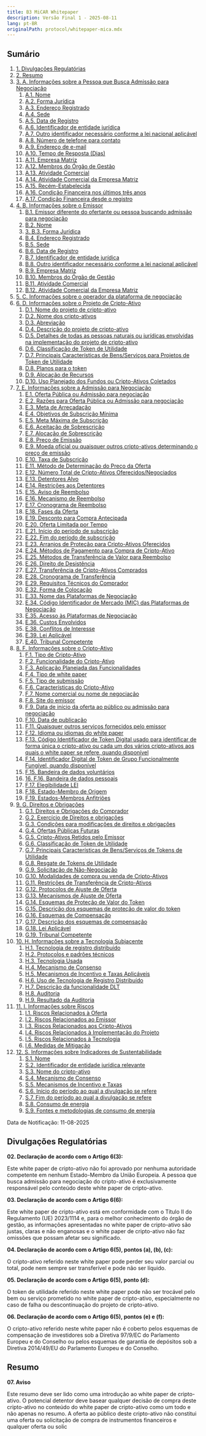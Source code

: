 ```yaml
---
title: B3 MiCAR Whitepaper
description: Versão Final 1 - 2025-08-11
lang: pt-BR
originalPath: protocol/whitepaper-mica.mdx
---
```

## **Sumário**

 1. [1. Divulgações Regulatórias](#regulatory-disclosures)
 2. [2. Resumo](#summary)
 3. [3. A. Informações sobre a Pessoa que Busca Admissão para Negociação](#section-1)
     1. [A.1. Nome](#Template_A1)
     2. [A.2. Forma Jurídica](#Template_A2)
     3. [A.3. Endereço Registrado](#Template_A3)
     4. [A.4. Sede](#Template_A4)
     5. [A.5. Data de Registro](#Template_A5)
     6. [A.6. Identificador de entidade jurídica](#Template_A6)
     7. [A.7. Outro identificador necessário conforme a lei nacional aplicável](#Template_A7)
     8. [A.8. Número de telefone para contato](#Template_A8)
     9. [A.9. Endereço de e-mail](#Template_A9)
    10. [A.10. Tempo de Resposta (Dias)](#Template_A10)
    11. [A.11. Empresa Matriz](#Template_A11)
    12. [A.12. Membros do Órgão de Gestão](#Template_A12)
    13. [A.13. Atividade Comercial](#Template_A13)
    14. [A.14. Atividade Comercial da Empresa Matriz](#Template_A14)
    15. [A.15. Recém-Estabelecida](#Template_A15)
    16. [A.16. Condição Financeira nos últimos três anos](#Template_A16)
    17. [A.17. Condição Financeira desde o registro](#Template_A17)
 4. [4. B. Informações sobre o Emissor](#section-2)
     1. [B.1. Emissor diferente do ofertante ou pessoa buscando admissão para negociação](#Template_B1)
     2. [B.2. Nome](#Template_B2)
     3. [3. B.3. Forma Jurídica](#Template_B3)
     4. [B.4. Endereço Registrado](#Template_B4)
     5. [B.5. Sede](#Template_B5)
     6. [B.6. Data de Registro](#Template_B6)
     7. [B.7. Identificador de entidade jurídica](#Template_B7)
     8. [B.8. Outro identificador necessário conforme a lei nacional aplicável](#Template_B8)
     9. [B.9. Empresa Matriz](#Template_B9)
    10. [B.10. Membros do Órgão de Gestão](#Template_B10)
    11. [B.11. Atividade Comercial](#Template_B11)
    12. [B.12. Atividade Comercial da Empresa Matriz](#Template_B12)
 5. [5. C. Informações sobre o operador da plataforma de negociação](#section-c)
 6. [6. D. Informações sobre o Projeto de Cripto-Ativo](#section-3)
     1. [D.1. Nome do projeto de cripto-ativo](#Template_D1)
     2. [D.2. Nome dos cripto-ativos](#Template_D2)
     3. [D.3. Abreviação](#Template_D3)
     4. [D.4. Descrição do projeto de cripto-ativo](#Template_D4)
     5. [D.5. Detalhes de todas as pessoas naturais ou jurídicas envolvidas na implementação do projeto de cripto-ativo](#Template_D5)
     6. [D.6. Classificação de Token de Utilidade](#Template_D6)
     7. [D.7. Principais Características de Bens/Serviços para Projetos de Token de Utilidade](#Template_D7)
     8. [D.8. Planos para o token](#Template_D8)
     9. [D.9. Alocação de Recursos](#Template_D9)
    10. [D.10. Uso Planejado dos Fundos ou Cripto-Ativos Coletados](#Template_D10)
 7. [7. E. Informações sobre a Admissão para Negociação](#section-4)
     1. [E.1. Oferta Pública ou Admissão para negociação](#Template_E1)
     2. [E.2. Razões para Oferta Pública ou Admissão para negociação](#Template_E2)
     3. [E.3. Meta de Arrecadação](#Template_E3)
     4. [E.4. Objetivos de Subscrição Mínima](#Template_E4)
     5. [E.5. Meta Máxima de Subscrição](#Template_E5)
     6. [E.6. Aceitação de Sobrescrição](#Template_E6)
     7. [E.7. Alocação de Sobrescrição](#Template_E7)
     8. [E.8. Preço de Emissão](#Template_E8)
     9. [E.9. Moeda oficial ou quaisquer outros cripto-ativos determinando o preço de emissão](#Template_E9)
    10. [E.10. Taxa de Subscrição](#Template_E10)
    11. [E.11. Método de Determinação do Preço da Oferta](#Template_E11)
    12. [E.12. Número Total de Cripto-Ativos Oferecidos/Negociados](#Template_E12)
    13. [E.13. Detentores Alvo](#Template_E13)
    14. [E.14. Restrições aos Detentores](#Template_E14)
    15. [E.15. Aviso de Reembolso](#Template_E15)
    16. [E.16. Mecanismo de Reembolso](#Template_E16)
    17. [E.17. Cronograma de Reembolso](#Template_E17)
    18. [E.18. Fases da Oferta](#Template_E18)
    19. [E.19. Desconto para Compra Antecipada](#Template_E19)
    20. [E.20. Oferta Limitada por Tempo](#Template_E20)
    21. [E.21. Início do período de subscrição](#Template_E21)
    22. [E.22. Fim do período de subscrição](#Template_E22)
    23. [E.23. Arranjos de Proteção para Cripto-Ativos Oferecidos](#Template_E23)
    24. [E.24. Métodos de Pagamento para Compra de Cripto-Ativo](#Template_E24)
    25. [E.25. Métodos de Transferência de Valor para Reembolso](#Template_E25)
    26. [E.26. Direito de Desistência](#Template_E26)
    27. [E.27. Transferência de Cripto-Ativos Comprados](#Template_E27)
    28. [E.28. Cronograma de Transferência](#Template_E28)
    29. [E.29. Requisitos Técnicos do Comprador](#Template_E29)
    30. [E.32. Forma de Colocação](#Template_E32)
    31. [E.33. Nome das Plataformas de Negociação](#Template_E33)
    32. [E.34. Código Identificador de Mercado (MIC) das Plataformas de Negociação](#Template_E34)
    33. [E.35. Acesso às Plataformas de Negociação](#Template_E35)
    34. [E.36. Custos Envolvidos](#Template_E36)
    35. [E.38. Conflitos de Interesse](#Template_E38)
    36. [E.39. Lei Aplicável](#Template_E39)
    37. [E.40. Tribunal Competente](#Template_E40)
 8. [8. F. Informações sobre o Cripto-Ativo](#section-5)
     1. [F.1. Tipo de Cripto-Ativo](#Template_F1)
     2. [F.2. Funcionalidade do Cripto-Ativo](#Template_F2)
     3. [F.3. Aplicação Planejada das Funcionalidades](#Template_F3)
     4. [F.4. Tipo de white paper](#Template_F4)
     5. [F.5. Tipo de submissão](#Template_F5)
     6. [F.6. Características do Cripto-Ativo](#Template_F6)
     7. [F.7. Nome comercial ou nome de negociação](#Template_F7)
     8. [F.8. Site do emissor](#Template_F8)
     9. [F.9. Data de início da oferta ao público ou admissão para negociação](#Template_F9)
    10. [F.10. Data de publicação](#Template_F10)
    11. [F.11. Quaisquer outros serviços fornecidos pelo emissor](#Template_F11)
    12. [F.12. Idioma ou idiomas do white paper](#Template_F12)
    13. [F.13. Código Identificador de Token Digital usado para identificar de forma única o cripto-ativo ou cada um dos vários cripto-ativos aos quais o white paper se refere, quando disponível](#Template_F13)
    14. [F.14. Identificador Digital de Token de Grupo Funcionalmente Fungível, quando disponível](#Template_F14)
    15. [F.15. Bandeira de dados voluntários](#Template_F15)
    16. [16. F.16. Bandeira de dados pessoais](#Template_F16)
    17. [F.17. Elegibilidade LEI](#Template_F17)
    18. [F.18. Estado-Membro de Origem](#Template_F18)
    19. [F.19. Estados-Membros Anfitriões](#Template_F19)
 9. [9. G. Direitos e Obrigações](#section-6)
     1. [G.1. Direitos e Obrigações do Comprador](#Template_G1)
     2. [G.2. Exercício de Direitos e obrigações](#Template_G2)
     3. [G.3. Condições para modificações de direitos e obrigações](#Template_G3)
     4. [G.4. Ofertas Públicas Futuras](#Template_G4)
     5. [G.5. Cripto-Ativos Retidos pelo Emissor](#Template_G5)
     6. [G.6. Classificação de Token de Utilidade](#Template_G6)
     7. [G.7. Principais Características de Bens/Serviços de Tokens de Utilidade](#Template_G7)
     8. [G.8. Resgate de Tokens de Utilidade](#Template_G8)
     9. [G.9. Solicitação de Não-Negociação](#Template_G9)
    10. [G.10. Modalidades de compra ou venda de Cripto-Ativos](#Template_G10)
    11. [G.11. Restrições de Transferência de Cripto-Ativos](#Template_G11)
    12. [G.12. Protocolos de Ajuste de Oferta](#Template_G12)
    13. [G.13. Mecanismos de Ajuste de Oferta](#Template_G13)
    14. [G.14. Esquemas de Proteção de Valor do Token](#Template_G14)
    15. [G.15. Descrição dos esquemas de proteção de valor do token](#Template_G15)
    16. [G.16. Esquemas de Compensação](#Template_G16)
    17. [G.17. Descrição dos esquemas de compensação](#Template_G17)
    18. [G.18. Lei Aplicável](#Template_G18)
    19. [G.19. Tribunal Competente](#Template_G19)
10. [10. H. Informações sobre a Tecnologia Subjacente](#section-7)
    1. [H.1. Tecnologia de registro distribuído](#Template_H1)
    2. [H.2. Protocolos e padrões técnicos](#Template_H2)
    3. [H.3. Tecnologia Usada](#Template_H3)
    4. [H.4. Mecanismo de Consenso](#Template_H4)
    5. [H.5. Mecanismos de Incentivo e Taxas Aplicáveis](#Template_H5)
    6. [H.6. Uso de Tecnologia de Registro Distribuído](#Template_H6)
    7. [H.7. Descrição da funcionalidade DLT](#Template_H7)
    8. [H.8. Auditoria](#Template_H8)
    9. [H.9. Resultado da Auditoria](#Template_H9)
11. [11. I. Informações sobre Riscos](#section-8)
    1. [I.1. Riscos Relacionados à Oferta](#Template_I1)
    2. [I.2. Riscos Relacionados ao Emissor](#Template_I2)
    3. [ I.3. Riscos Relacionados aos Cripto-Ativos](#Template_I3)
    4. [I.4. Riscos Relacionados à Implementação do Projeto](#Template_I4)
    5. [I.5. Riscos Relacionados à Tecnologia](#Template_I5)
    6. [I.6. Medidas de Mitigação](#Template_I6)
12. [12. S. Informações sobre Indicadores de Sustentabilidade](#section-9)
    1. [S.1. Nome](#Template_S1)
    2. [S.2. Identificador de entidade jurídica relevante](#Template_S2)
    3. [S.3. Nome do cripto-ativo](#Template_S3)
    4. [S.4. Mecanismo de Consenso](#Template_S4)
    5. [S.5. Mecanismos de Incentivo e Taxas](#Template_S5)
    6. [S.6. Início do período ao qual a divulgação se refere](#Template_S6)
    7. [S.7. Fim do período ao qual a divulgação se refere](#Template_S7)
    8. [S.8. Consumo de energia](#Template_S8)
    9. [S.9. Fontes e metodologias de consumo de energia](#Template_S9)

Data de Notificação: 11-08-2025

## **Divulgações Regulatórias**

**02. Declaração de acordo com o Artigo 6(3):**

Este white paper de cripto-ativo não foi aprovado por nenhuma autoridade competente em nenhum Estado-Membro da União Europeia. A pessoa que busca admissão para negociação do cripto-ativo é exclusivamente responsável pelo conteúdo deste white paper de cripto-ativo.

**03. Declaração de acordo com o Artigo 6(6):**

Este white paper de cripto-ativo está em conformidade com o Título II do Regulamento (UE) 2023/1114 e, para o melhor conhecimento do órgão de gestão, as informações apresentadas no white paper de cripto-ativo são justas, claras e não enganosas e o white paper de cripto-ativo não faz omissões que possam afetar seu significado.

**04. Declaração de acordo com o Artigo 6(5), pontos (a), (b), (c):**

O cripto-ativo referido neste white paper pode perder seu valor parcial ou total, pode nem sempre ser transferível e pode não ser líquido.

**05. Declaração de acordo com o Artigo 6(5), ponto (d):**

O token de utilidade referido neste white paper pode não ser trocável pelo bem ou serviço prometido no white paper de cripto-ativo, especialmente no caso de falha ou descontinuação do projeto de cripto-ativo.

**06. Declaração de acordo com o Artigo 6(5), pontos (e) e (f):**

O cripto-ativo referido neste white paper não é coberto pelos esquemas de compensação de investidores sob a Diretiva 97/9/EC do Parlamento Europeu e do Conselho ou pelos esquemas de garantia de depósitos sob a Diretiva 2014/49/EU do Parlamento Europeu e do Conselho.

## **Resumo**

**07. Aviso**

Este resumo deve ser lido como uma introdução ao white paper de cripto-ativo. O potencial detentor deve basear qualquer decisão de compra deste cripto-ativo no conteúdo do white paper de cripto-ativo como um todo e não apenas no resumo. A oferta ao público deste cripto-ativo não constitui uma oferta ou solicitação de compra de instrumentos financeiros e qualquer oferta ou solic
